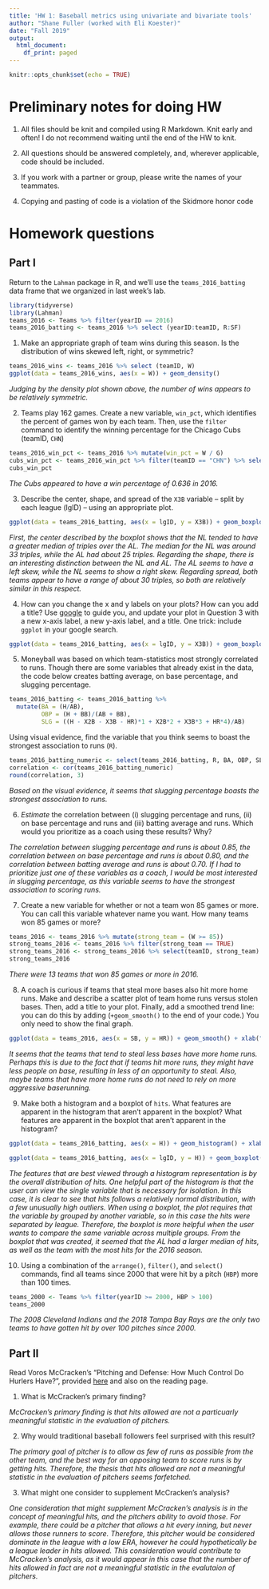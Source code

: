 ```yaml
---
title: 'HW 1: Baseball metrics using univariate and bivariate tools'
author: "Shane Fuller (worked with Eli Koester)"
date: "Fall 2019"
output:
  html_document:
    df_print: paged
---
```



```r
knitr::opts_chunk$set(echo = TRUE)
```

# Preliminary notes for doing HW

1. All files should be knit and compiled using R Markdown. Knit early and often! I do not recommend waiting until the end of the HW to knit.

2. All questions should be answered completely, and, wherever applicable, code should be included. 

3. If you work with a partner or group, please write the names of your teammates. 

4. Copying and pasting of code is a violation of the Skidmore honor code

# Homework questions

## Part I

Return to the `Lahman` package in R, and we'll use the `teams_2016_batting` data frame that we organized in last week's lab.

```r
library(tidyverse)
library(Lahman)
teams_2016 <- Teams %>% filter(yearID == 2016)
teams_2016_batting <- teams_2016 %>% select (yearID:teamID, R:SF) 
```


1. Make an appropriate graph of team wins during this season. Is the distribution of wins skewed left, right, or symmetric? 

```r
teams_2016_wins <- teams_2016 %>% select (teamID, W)
ggplot(data = teams_2016_wins, aes(x = W)) + geom_density()
```

*Judging by the density plot shown above, the number of wins appears to be relatively symmetric.*

2. Teams play 162 games. Create a new variable, `win_pct`, which identifies the percent of games won by each team. Then, use the `filter` command to identify the winning percentage for the Chicago Cubs (teamID, `CHN`)

```r
teams_2016_win_pct <- teams_2016 %>% mutate(win_pct = W / G)
cubs_win_pct <- teams_2016_win_pct %>% filter(teamID == "CHN") %>% select(win_pct)
cubs_win_pct
```

*The Cubs appeared to have a win percentage of 0.636 in 2016.*

3. Describe the center, shape, and spread of the `X3B` variable -- split by each league (lgID) -- using an appropriate plot.

```r
ggplot(data = teams_2016_batting, aes(x = lgID, y = X3B)) + geom_boxplot()
```


*First, the center described by the boxplot shows that the NL tended to have a greater median of triples over the AL. The median for the NL was around 33 triples, while the AL had about 25 triples. Regarding the shape, there is an interesting distinction between the NL and AL. The AL seems to have a left skew, while the NL seems to show a right skew. Regarding spread, both teams appear to have a range of about 30 triples, so both are relatively similar in this respect.*

4. How can you change the x and y labels on your plots? How can you add a title? Use [google](www.google.com) to guide you, and update your plot in Question 3 with a new x-axis label, a new y-axis label, and a title. One trick: include `ggplot` in your google search.

```r
ggplot(data = teams_2016_batting, aes(x = lgID, y = X3B)) + geom_boxplot() + xlab("League") + ylab("Triples") + ggtitle("Triples in 2016 by League")
```

5. Moneyball was based on which team-statistics most strongly correlated to runs. Though there are some variables that already exist in the data, the code below creates batting average, on base percentage, and slugging percentage. 

```r
teams_2016_batting <- teams_2016_batting %>%
  mutate(BA = (H/AB), 
         OBP = (H + BB)/(AB + BB), 
         SLG = ((H - X2B - X3B - HR)*1 + X2B*2 + X3B*3 + HR*4)/AB)
```

Using visual evidence, find the variable that you think seems to boast the strongest association to runs (`R`).

```r
teams_2016_batting_numeric <- select(teams_2016_batting, R, BA, OBP, SLG)
correlation <- cor(teams_2016_batting_numeric)
round(correlation, 3)
```

*Based on the visual evidence, it seems that slugging percentage boasts the strongest association to runs.*

6. *Estimate* the correlation between (i) slugging percentage and runs, (ii) on base percentage and runs and (iii) batting average and runs. Which would you prioritize as a coach using these results? Why?

*The correlation between slugging percentage and runs is about 0.85, the correlation between on base percentage and runs is about 0.80, and the correlation between batting average and runs is about 0.70. If I had to prioritize just one of these variables as a coach, I would be most interested in slugging percentage, as this variable seems to have the strongest association to scoring runs.*

7. Create a new variable for whether or not a team won 85 games or more. You can call this variable whatever name you want. How many teams won 85 games or more? 

```r
teams_2016 <- teams_2016 %>% mutate(strong_team = (W >= 85))
strong_teams_2016 <- teams_2016 %>% filter(strong_team == TRUE)
strong_teams_2016 <- strong_teams_2016 %>% select(teamID, strong_team)
strong_teams_2016
```

*There were 13 teams that won 85 games or more in 2016.*

8.  A coach is curious if teams that steal more bases also hit more home runs. Make and describe a scatter plot of team home runs versus stolen bases. Then, add a title to your plot. Finally, add a smoothed trend line: you can do this by adding (`+geom_smooth()` to the end of your code.) You only need to show the final graph.

```r
ggplot(data = teams_2016, aes(x = SB, y = HR)) + geom_smooth() + xlab("Stolen Bases") + ylab("Home Runs") + ggtitle("Stolen Bases by Home Runs in 2016")
```

*It seems that the teams that tend to steal less bases have more home runs. Perhaps this is due to the fact that if teams hit more runs, they might have less people on base, resulting in less of an opportunity to steal. Also, maybe teams that have more home runs do not need to rely on more aggressive baserunning.*

9. Make both a histogram and a boxplot of `hits`. What features are apparent in the histogram that aren't apparent in the boxplot? What features are apparent in the boxplot that aren't apparent in the histogram?

```r
ggplot(data = teams_2016_batting, aes(x = H)) + geom_histogram() + xlab("Hits") + ylab("Frequency") + ggtitle("Hits in 2016")

ggplot(data = teams_2016_batting, aes(x = lgID, y = H)) + geom_boxplot() + xlab("League") + ylab("Hits") + ggtitle("Hits in 2016")
```

*The features that are best viewed through a histogram representation is by the overall distribution of hits. One helpful part of the histogram is that the user can view the single variable that is necessary for isolation. In this case, it is clear to see that hits follows a relatively normal distribution, with a few unusually high outliers. When using a boxplot, the plot requires that the variable by grouped by another variable, so in this case the hits were separated by league. Therefore, the boxplot is more helpful when the user wants to compare the same variable across multiple groups. From the boxplot that was created, it seemed that the AL had a larger median of hits, as well as the team with the most hits for the 2016 season.*

10. Using a combination of the `arrange()`, `filter()`, and `select()` commands, find all teams since 2000 that were hit by a pitch (`HBP`) more than 100 times.

```r
teams_2000 <- Teams %>% filter(yearID >= 2000, HBP > 100)
teams_2000
```

*The 2008 Cleveland Indians and the 2018 Tampa Bay Rays are the only two teams to have gotten hit by over 100 pitches since 2000.*

## Part II

Read Voros McCracken's "Pitching and Defense: How Much Control Do Hurlers Have?", provided [here](https://www.baseballprospectus.com/news/article/878/pitching-and-defense-how-much-control-do-hurlers-have/) and also on the reading page.

1. What is McCracken's primary finding?

*McCracken's primary finding is that hits allowed are not a particuarly meaningful statistic in the evaluation of pitchers.*

2. Why would traditional baseball followers feel surprised with this result?

*The primary goal of pitcher is to allow as few of runs as possible from the other team, and the best way for an opposing team to score runs is by getting hits. Therefore, the thesis that hits allowed are not a meaningful statistic in the evaluation of pitchers seems farfetched.* 

3. What might one consider to supplement McCracken's analysis?

*One consideration that might supplement McCracken's analysis is in the concept of meaningful hits, and the pitchers ability to avoid those. For example, there could be a pitcher that allows a hit every inning, but never allows those runners to score. Therefore, this pitcher would be considered dominate in the league with a low ERA, however he could hypothetically be a league leader in hits allowed. This consideration would contribute to McCracken's analysis, as it would appear in this case that the number of hits allowed in fact are not a meaningful statistic in the evalutaion of pitchers.*

